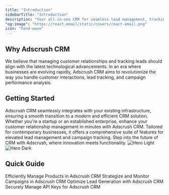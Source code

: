 ```yaml
---
title: "Introduction"
sidebarTitle: "Introduction"
description: "Your all-in-one CRM for seamless lead management, tracking, and conversion. Elevate your business with intuitive tools and insights."
"og:image": "https://react.email/static/covers/react-email.png"
icon: "hand-wave"
---
```


## Why Adscrush CRM

We believe that managing customer relationships and tracking leads should align with the latest technological advancements. In an era where businesses are evolving rapidly, Adscrush CRM aims to revolutionize the way you handle customer interactions, lead tracking, and campaign performance analysis.

## Getting Started
Adscrush CRM seamlessly integrates with your existing infrastructure, ensuring a smooth transition to a modern and efficient CRM solution. Whether you're a startup or an established enterprise, enhance your customer relationship management in minutes with Adscrush CRM. Tailored for contemporary businesses, it offers a comprehensive suite of features for elevated lead management and campaign tracking. Step into the future of CRM with Adscrush, where innovation meets functionality.
<img
  className="block dark:hidden"
  src="/images/hero-light.svg"
  alt="Hero Light"
/>
<img
  className="hidden dark:block"
  src="/images/hero-dark.svg"
  alt="Hero Dark"
/>

## Quick Guide

<CardGroup>
  <Card title="Products" href="/integrations/resend">
    Efficiently Manage Products in Adscrush CRM
  </Card>
  <Card title="Campaign" href="/integrations/nodemailer">
    Strategize and Monitor Campaigns in Adscrush CRM
  </Card>
  <Card title="Leads" href="/integrations/sendgrid">
    Optimize Lead Generation with Adscrush CRM
  </Card>
  <Card title="API Keys" href="/integrations/postmark" >
    Securely Manage API Keys for Adscrush CRM
  </Card>

</CardGroup>

